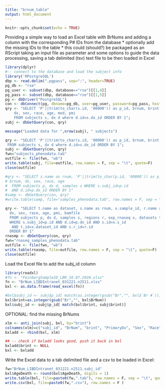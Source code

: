 ---
title: "brnum_table"
output: html_document
---

```{r setup, include=FALSE}
knitr::opts_chunk$set(echo = TRUE)
```

Providing a simple way to load an Excel table with BrNums and adding a column with the corresponding P# IDs from the database
* optionally add the missing IDs to the table
* this could (should?) be packaged as an RScript taking an input file as parameter and some options to guide the data processing, saving a tab delimited (tsv) text file to be then loaded in Excel

```{r}
library(dplyr)
#-- connect to the database and load the subject info
library('RPostgreSQL')
dbp <- read.delim(".pgpass", sep=":", header=TRUE)
pg_db <- "rse"
pg_user <- subset(dbp, database=="rse")[[1,4]]
pg_pass <- subset(dbp, database=="rse")[[1,5]]
pg <- dbDriver("PostgreSQL")
con <- dbConnect(pg, dbname=pg_db, user=pg_user, password=pg_pass, host="gdebsrv")
qry <- "SELECT 'P'||trim(to_char(s.id, '00000')) as p_id, brnum, brint, 
    dx, sex, race, age, mod, pmi 
    FROM subjects s, dx d where d.id=s.dx_id ORDER BY 1";
subj <- dbGetQuery(con, qry)

message("Loaded data for ",nrow(subj), " subjects")
```
```{r}
qry <- "SELECT 'P'||trim(to_char(s.id, '00000')) as p_id, brnum, brint, dx, sex, race, age, mod, pmi 
 FROM subjects s, dx d where d.id=s.dx_id ORDER BY 1";
subj <- dbGetQuery(con, qry)
fwn="subjects_phenodata.tab"
outfile <- file(fwn, "wb")
write.table(subj, file=outfile, row.names = F, sep = "\t", quote=F)
close(outfile)

#qry <- "SELECT s.name as rnum, 'P'||trim(to_char(p.id, '00000')) as p_id, 
# brnum, dx, sex, race, age
#  FROM subjects p, dx d, samples s WHERE s.subj_id=p.id 
#  AND d.id=p.dx_id ORDER BY 1"
#samp <- dbGetQuery(con, qry)
#write.table(samp, file="samples_phenodata.tab", row.names = F, sep = "\t", quote=F)

qry <- "SELECT t.name as dataset, s.name as rnum, x.sample_id, r.name as region, protocol, rin, 'P'||trim(to_char(p.id, '00000')) as p_id, 
  dx, sex, race, age, pmi, bamfile
  FROM subjects p, dx d, samples s, regions r, exp_rnaseq x, datasets t 
  WHERE s.subj_id=p.id AND d.id=p.dx_id AND s.id=x.s_id 
   AND t.id=x.dataset_id AND s.r_id=r.id
  ORDER BY 1"
rnasmp <- dbGetQuery(con, qry)
fwn="rnaseq_samples_phenodata.tab"
outfile <- file(fwn, "wb")
write.table(rnasmp, file=outfile, row.names = F, sep = "\t", quote=F)
close(outfile)
```


Load the Excel file to add the subj_id column
```{r}
library(readxl)
#fn <- "FeinbergSampleID_LBR_10.07.2020.xlsx"
fn <- "BrNum_LIBDIntranet_031221.n2511.xlsx"
bxl <- as.data.frame(read_excel(fn))

#bxl$subj_id <- subj$p_id[ match(as.integer(gsub("Br","", bxl$`Br #`)), subj$brint) ]
bxl$brint=as.integer(gsub("Br","", bxl$BrNum))
bxl$subj_id <- subj$p_id[ match(bxl$brint, subj$brint)]

```

OPTIONAL: find the missing BrNums 
```{r}
xlm <- anti_join(subj, bxl, by="brint")
colnames(xlm)=c("subj_id", "BrNum", "brint", "PrimaryDx", "Sex", "Race", "AgeDeath", "Manner Of Death", "PMI")
bxladd <- rbind(bxl, xlm)
```

```{r}
## -- check if bxladd looks good, push it back in bxl
bxladd$brint <- NULL
bxl <- bxladd
```


Write the Excel data to a tab delimited file and a csv to be loaded in Excel:
```{r}

fw="BrNum_LIBDIntranet_031221.n2511.subj_id"
bxl$AgeDeath <- round(bxl$AgeDeath, digits = 1)
write.table(bxl, file=paste0(fw,".tab"), row.names = F, sep = "\t", quote=F)
write.csv(bxl, file=paste0(fw,".csv"), row.names = F )

```


